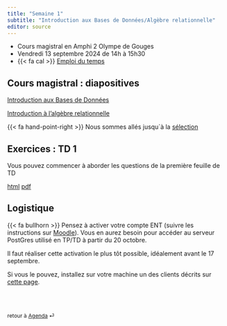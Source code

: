 ```yaml
---
title: "Semaine 1"
subtitle: "Introduction aux Bases de Données/Algèbre relationnelle"
editor: source
---
```


::: callout-important

-   Cours magistral en Amphi 2 Olympe de Gouges 
-   Vendredi 13 septembre 2024 de 14h à 15h30
-   {{< fa cal >}} [Emploi du temps](https://edt.math.univ-paris-diderot.fr/#/parcours/miashs/l3)

:::


## Cours magistral : diapositives

[Introduction aux Bases de Données](/slides/BD_intro.html){target="_blank"}

[Introduction à l'algèbre relationnelle](/slides/SQL_0.html){target="_blank"} 

{{< fa hand-point-right >}} Nous sommes allés jusqu`à la [sélection](/slides/SQL_0.html#/sélection-exemple){target="_blank"}


## Exercices : TD 1

Vous pouvez commencer à aborder les questions de la première feuille de TD

[html](/workshops/td1.html)  [pdf](/workshops/td1.pdf)

## Logistique

{{< fa bullhorn >}} Pensez à activer votre compte ENT (suivre les instructions sur [Moodle](https://moodle.u-paris.fr/course/view.php?id=2313)). Vous en aurez besoin pour accéder au serveur PostGres utilisé en TP/TD à partir du 20 octobre.

Il faut réaliser cette activation le plus tôt possible, idéalement avant le 17 septembre.

Si vous le pouvez, installez sur votre machine un des clients décrits sur [cette page](/computing-access.qmd).

<br><br>

::: {style="font-size: 0.875em;"}
retour à [Agenda](/slides-listings.qmd) ⏎
:::
